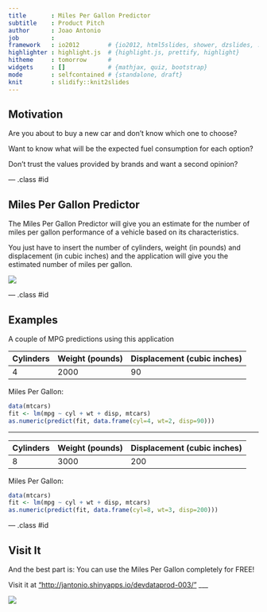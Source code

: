```yaml
---
title       : Miles Per Gallon Predictor
subtitle    : Product Pitch
author      : Joao Antonio
job         : 
framework   : io2012        # {io2012, html5slides, shower, dzslides, ...}
highlighter : highlight.js  # {highlight.js, prettify, highlight}
hitheme     : tomorrow      # 
widgets     : []            # {mathjax, quiz, bootstrap}
mode        : selfcontained # {standalone, draft}
knit        : slidify::knit2slides
---
```


## Motivation

Are you about to buy a new car and don't know which one to choose?


Want to know what will be the expected fuel consumption for each option?


Don't trust the values provided by brands and want a second opinion?

--- .class #id 

## Miles Per Gallon Predictor

The Miles Per Gallon Predictor will give you an estimate for the number of miles
per gallon performance of a vehicle based on its characteristics.

You just have to insert the number of cylinders, weight (in pounds) and 
displacement (in cubic inches) and the application will give you the 
estimated number of miles per gallon.

![](assets/img/mpg-predictor.PNG)

--- .class #id 

## Examples

A couple of MPG predictions using this application

Cylinders | Weight (pounds) | Displacement (cubic inches)
--- | --- | ---
4 | 2000 | 90

Miles Per Gallon:
```r
data(mtcars)
fit <- lm(mpg ~ cyl + wt + disp, mtcars)
as.numeric(predict(fit, data.frame(cyl=4, wt=2, disp=90)))
```

___

Cylinders | Weight (pounds) | Displacement (cubic inches)
--- | --- | ---
8 | 3000 | 200

Miles Per Gallon:
```r
data(mtcars)
fit <- lm(mpg ~ cyl + wt + disp, mtcars)
as.numeric(predict(fit, data.frame(cyl=8, wt=3, disp=200)))
```

--- .class #id 

## Visit It

And the best part is: You can use the Miles Per Gallon completely for FREE!

Visit it at 
["http://jantonio.shinyapps.io/devdataprod-003/"]("http://jantonio.shinyapps.io/devdataprod-003"")
___

![](assets/img/mpg-predictor2.PNG)
